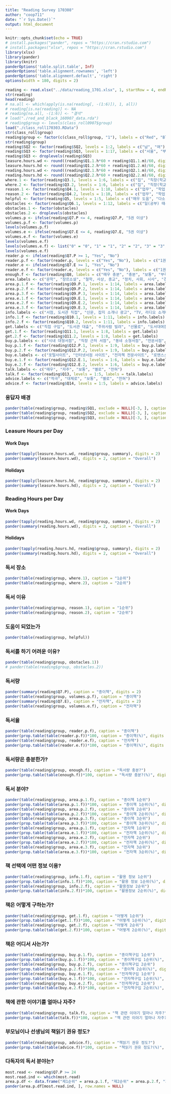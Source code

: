 ```yaml
---
title: "Reading Survey 170308"
author: "coop711"
date: "`r Sys.Date()`"
output: html_document
---
```


```r
knitr::opts_chunk$set(echo = TRUE)
# install.packages("pander", repos = "https://cran.rstudio.com")
# install.packages("xlsx", repos = "https://cran.rstudio.com")
library(xlsx)
library(pander)
library(knitr)
panderOptions('table.split.table', Inf)
panderOptions('table.alignment.rownames', 'left')
panderOptions('table.alignment.default', 'right')
options(width = 180, digits = 2)
```

<!--### Data-->

```r
reading <- read.xlsx("../data/reading_1701.xlsx", 1, startRow = 4, endRow = 165, colIndex = c(3:7, 9:47), colClasses = c(rep("character", 6), "numeric", rep("character", 2), rep("numeric", 8), rep("character", 7), rep("numeric", 2), rep("character", 18)), header = TRUE, stringsAsFactors = FALSE)
str(reading)
head(reading)
# na.all <- which(apply(is.na(reading[, -(1:6)]), 1, all))
# reading[is.na(reading)] <- NA
# reading[na.all, -(1:6)] <- "결석"
# load("./red_and_black_160907_data.rda")
# reading$group <- levels(class_roll0907$group)
load("./class_roll170303.RData")
str(class_roll$group)
reading$group <- factor(c(class_roll$group, "1"), labels = c("Red", "Black"))
str(reading$group)
reading$SQ2 <- factor(reading$SQ2, levels = 1:2, labels = c("남", "여"))
reading$SQ3 <- factor(reading$SQ3, levels = 1:17, labels = c("서울", "부산", "대구", "인천", "광주", "대전", "울산", "경기", "강원", "충북", "충남", "전북", "전남", "경북", "경남", "제주", "세종"))
reading$SQ3 <- droplevels(reading$SQ3)
leasure.hours.wd <- round((reading$Q1.1.h*60 + reading$Q1.1.m)/60, digits = 2)
leasure.hours.hd <- round((reading$Q1.2.h*60 + reading$Q1.2.m)/60, digits = 2)
reading.hours.wd <- round((reading$Q2.1.h*60 + reading$Q2.1.m)/60, digits = 2)
reading.hours.hd <- round((reading$Q2.2.h*60 + reading$Q2.2.m)/60, digits = 2)
where.1 <- factor(reading$Q3.1, levels = 1:6, labels = c("집", "직장(학교)", "출퇴근(통학)중", "도서관", "장소불문", "기타"))
where.2 <- factor(reading$Q3.2, levels = 1:6, labels = c("집", "직장(학교)", "출퇴근(통학)중", "도서관", "장소불문", "기타"))
reason.1 <- factor(reading$Q4.1, levels = 1:10, labels = c("업무", "학업, 취업", "교양, 인격", "지식, 정보", "즐거운 습관", "대화", "시간보내기", "위로와 평안", "실생활도움", "기타"))
reason.2 <- factor(reading$Q4.2, levels = 1:10, labels = c("업무", "학업, 취업", "교양, 인격", "지식, 정보", "즐거운 습관", "대화", "시간보내기", "위로와 평안", "실생활도움", "기타"))
helpful <- factor(reading$Q5, levels = 1:5, labels = c("매우 도움", "다소 도움", "보통", "별 도움 안됨", "매우 도움 안됨"))
obstacles <- factor(reading$Q6.1, levels = 1:12, labels = c("일(공부) 때문", "싫고 습관화 안됨", "다른 여가활동", "몸 불편", "책 고르기 난감", "읽을 만한 책 없음", "장소 없음", "경제적 여유 없음", "독해 난감", "필요성 못 느낌", "마음의 여유 없음", "기타"))
obstacles.1 <- factor(obstacles)
obstacles.2 <- droplevels(obstacles)
volumes.p <- ifelse(reading$Q7.P <= 4, reading$Q7.P, "5권 이상")
volumes.p.f <- factor(volumes.p)
levels(volumes.p.f)
volumes.e <- ifelse(reading$Q7.E <= 4, reading$Q7.E, "5권 이상")
volumes.e.f <- factor(volumes.e)
levels(volumes.e.f)
levels(volumes.e.f) <- list("0" = "0", "1" = "1", "2" = "2", "3" = "3", "4" = "4", "5권 이상" = "5권 이상")
levels(volumes.e.f)
reader.p <- ifelse(reading$Q7.P >= 1, "Yes", "No")
reader.p.f <- factor(reader.p, levels = c("Yes", "No"), labels = c("1권 이상 읽는다", "1권도 읽지 않는다"))
reader.e <- ifelse(reading$Q7.E >= 1, "Yes", "No")
reader.e.f <- factor(reader.e, levels = c("Yes", "No"), labels = c("1권 이상 읽는다", "1권도 읽지 않는다"))
enough.f <- factor(reading$Q8, labels = c("매우 충분", "충분", "보통", "부족", "매우 부족"))
area.labels <- c("문학", "장르소설", "철학, 사상, 종교", "정치, 사회, 시사", "경제, 경영", "역사, 지리", "예술, 문화", "과학, 기술", "가정, 육아, 요리", "어학, 컴퓨터", "취미, 오락, 여행, 건강", "재테크, 부동산", "자기계발서", "기타")
area.p.1.f <- factor(reading$Q9.P.1, levels = 1:14, labels = area.labels)
area.p.2.f <- factor(reading$Q9.P.2, levels = 1:14, labels = area.labels)
area.p.3.f <- factor(reading$Q9.P.3, levels = 1:14, labels = area.labels)
area.e.1.f <- factor(reading$Q9.E.1, levels = 1:14, labels = area.labels)
area.e.2.f <- factor(reading$Q9.E.2, levels = 1:14, labels = area.labels)
area.e.3.f <- factor(reading$Q9.E.3, levels = 1:14, labels = area.labels)
info.labels <- c("서점, 도서관 직접", "신문, 잡지 소개나 광고", "TV, 라디오 소개나 광고", "인터넷 소개나 광고", "가족, 친구 추천", "유명인, 전문가 추천", "각종 기관 추천도서", "베스트셀러 목록", "드라마, 영화 원작", "블로그, SNS 추천", "기타")
info.1.f <- factor(reading$Q10.1, levels = 1:11, labels = info.labels)
info.2.f <- factor(reading$Q10.2, levels = 1:11, labels = info.labels)
get.labels <- c("직접 구입", "도서관 대출", "주위사람 빌려", "선물로", "도서대여점", "직장 비치", "은행, 관공서 등 비치", "기타")
get.1.f <- factor(reading$Q11.1, levels = 1:8, labels = get.labels)
get.2.f <- factor(reading$Q11.2, levels = 1:8, labels = get.labels)
buy.p.labels <- c("시내 대형서점", "직장 근처 서점", "동네 소형서점", "전문서점", "대형 할인마트", "인터넷서점, 쇼핑몰", "전철역 간이서점", "중고책 서점", "기타")
buy.p.1.f <- factor(reading$Q12.P.1, levels = 1:9, labels = buy.p.labels)
buy.p.2.f <- factor(reading$Q12.P.2, levels = 1:9, labels = buy.p.labels)
buy.e.labels <- c("포털사이트", "인터넷서점 사이트", "전자첵 전문사이트", "로맨스소설 전문사이트", "앱스토어", "기타")
buy.e.1.f <- factor(reading$Q12.E.1, levels = 1:6, labels = buy.e.labels)
buy.e.2.f <- factor(reading$Q12.E.2, levels = 1:6, labels = buy.e.labels)
talk.labels <- c("매우", "자주", "보통", "별로", "전혀")
talk.f <- factor(reading$Q13, levels = 1:5, labels = talk.labels)
advice.labels <- c("적극", "대체로", "보통", "별로", "전혀")
advice.f <- factor(reading$Q14, levels = 1:5, labels = advice.labels)
```

### 응답자 배경

```r
pander(table(reading$group, reading$SQ1, exclude = NULL)[-3, ], caption = "나이")
pander(table(reading$group, reading$SQ2, exclude = NULL)[-3, ], caption = "성별")
pander(table(reading$group, reading$SQ3, exclude = NULL)[-3, ], caption = "지역")
```

### Leasure Hours per Day

#### Work Days

```r
pander(tapply(leasure.hours.wd, reading$group, summary), digits = 2)
pander(summary(leasure.hours.wd), digits = 2, caption = "Overall")
```

#### Holidays

```r
pander(tapply(leasure.hours.hd, reading$group, summary), digits = 2)
pander(summary(leasure.hours.hd), digits = 2, caption = "Overall")
```

### Reading Hours per Day

#### Work Days

```r
pander(tapply(reading.hours.wd, reading$group, summary), digits = 2)
pander(summary(reading.hours.wd), digits = 2, caption = "Overall")
```

#### Holidays

```r
pander(tapply(reading.hours.hd, reading$group, summary), digits = 2)
pander(summary(reading.hours.hd), digits = 2, caption = "Overall")
```

### 독서 장소

```r
pander(table(reading$group, where.1), caption = "1순위")
pander(table(reading$group, where.2), caption = "2순위")
```

### 독서 이유

```r
pander(table(reading$group, reason.1), caption = "1순위")
pander(table(reading$group, reason.2), caption = "2순위")
```

### 도움이 되었는가

```r
pander(table(reading$group, helpful))
```

### 독서를 하기 어려운 이유?

```r
pander(table(reading$group, obstacles.1))
# pander(table(reading$group, obstacles.2))
```

### 독서량

```r
pander(summary(reading$Q7.P), caption = "종이책", digits = 2)
pander(table(reading$group, volumes.p.f), caption = "종이책")
pander(summary(reading$Q7.E), caption = "전자책", digits = 2)
pander(table(reading$group, volumes.e.f), caption = "전자책")
```

### 독서율

```r
pander(table(reading$group, reader.p.f), caption = "종이책")
pander(prop.table(table(reader.p.f))*100, caption = "종이책(%)", digits = 2)
pander(table(reading$group, reader.e.f), caption = "전자책")
pander(prop.table(table(reader.e.f))*100, caption = "종이책(%)", digits = 2)
```

### 독서량은 충분한가?

```r
pander(table(reading$group, enough.f), caption = "독서량 충분?")
pander(prop.table(table(enough.f))*100, caption = "독서량 충분?(%)", digits = 2)
```

### 독서 분야?

```r
pander(table(reading$group, area.p.1.f), caption = "종이책 1순위")
pander(prop.table(table(area.p.1.f))*100, caption = "종이책 1순위(%)", digits = 2)
pander(table(reading$group, area.p.2.f), caption = "종이책 2순위")
pander(prop.table(table(area.p.2.f))*100, caption = "종이책 2순위(%)", digits = 2)
pander(table(reading$group, area.p.3.f), caption = "종이책 3순위")
pander(prop.table(table(area.p.3.f))*100, caption = "종이책 3순위(%)", digits = 2)
pander(table(reading$group, area.p.1.f), caption = "전자책 1순위")
pander(prop.table(table(area.e.1.f))*100, caption = "전자책 1순위(%)", digits = 2)
pander(table(reading$group, area.e.2.f), caption = "전자책 2순위")
pander(prop.table(table(area.e.2.f))*100, caption = "전자책 2순위(%)", digits = 2)
pander(table(reading$group, area.e.3.f), caption = "전자책 3순위")
pander(prop.table(table(area.e.3.f))*100, caption = "전자책 3순위(%)", digits = 2)
```

### 책 선택에 어떤 정보 이용?

```r
pander(table(reading$group, info.1.f), caption = "활용 정보 1순위")
pander(prop.table(table(info.1.f))*100, caption = "활용 정보 1순위(%)", digits = 2)
pander(table(reading$group, info.2.f), caption = "활용정보 2순위")
pander(prop.table(table(info.2.f))*100, caption = "활용정보 2순위(%)", digits = 2)
```

### 책은 어떻게 구하는가?

```r
pander(table(reading$group, get.1.f), caption = "어떻게 1순위")
pander(prop.table(table(get.1.f))*100, caption = "어떻게 1순위(%)", digits = 2)
pander(table(reading$group, get.2.f), caption = "어떻게 2순위")
pander(prop.table(table(get.2.f))*100, caption = "어떻게 2순위(%)", digits = 2)
```

### 책은 어디서 사는가?

```r
pander(table(reading$group, buy.p.1.f), caption = "종이책구입 1순위")
pander(prop.table(table(buy.p.1.f))*100, caption = "종이책구입 1순위(%)", digits = 2)
pander(table(reading$group, buy.p.2.f), caption = "종이책구입 2순위")
pander(prop.table(table(buy.p.2.f))*100, caption = "종이책 2순위(%)", digits = 2)
pander(table(reading$group, buy.e.1.f), caption = "전자책구입 1순위")
pander(prop.table(table(buy.e.1.f))*100, caption = "전자책구입 1순위(%)", digits = 2)
pander(table(reading$group, buy.e.2.f), caption = "전자책구입 2순위")
pander(prop.table(table(buy.e.2.f))*100, caption = "전자책구입 2순위(%)", digits = 2)
```

### 책에 관한 이야기를 얼마나 자주?

```r
pander(table(reading$group, talk.f), caption = "책 관련 이야기 얼마나 자주?")
pander(prop.table(table(talk.f))*100, caption = "책 관련 이야기 얼마나 자주?(%)", digits = 2)
```

### 부모님이나 선생님의 책읽기 권유 정도?

```r
pander(table(reading$group, advice.f), caption = "책읽기 권유 정도?")
pander(prop.table(table(advice.f))*100, caption = "책읽기 권유 정도?(%)", digits = 2)
```

### 다독자의 독서 분야는?

```r
most.read <- reading$Q7.P >= 24 
most.read.ind <- which(most.read)
area.p.df <- data.frame("제1순위" = area.p.1.f, "제2순위" = area.p.2.f, "제3순위" = area.p.3.f)
pander(area.p.df[most.read.ind, ], row.names = NULL)
```
